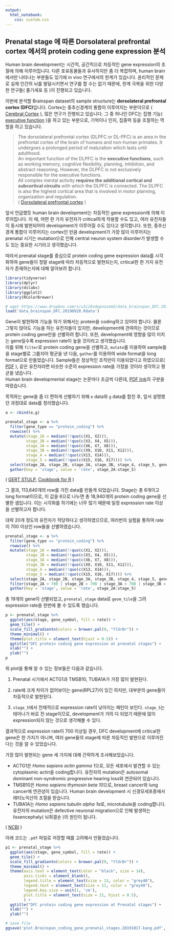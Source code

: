 ```yaml
---
output:
  html_notebook:
    css: custom.css
---
```


## Prenatal stage 에 따른 Dorsolateral prefrontal cortex 에서의 protein coding gene expression 분석

Human brain development는 시간적, 공간적으로 차등적인 gene expression의 조절에 의해 이루어집니다. 다른 포유동물들과 유사하지만 좀 더 복잡하며, human brain에서만 나타나는 부분들도 있기에 in vivo 연구에서의 한계가 있습니다. 윤리적인 문제로 실제 인간의 뇌를 발달시키면서 연구를 할 수는 없기 때문에, 한계 극복을 위한 다양한 연구들( 줄기세포 등 )이 진행되고 있습니다.

이번에 분석할 Brainspan dataset의 sample structure는 **dorsolateral prefrontal cortex (DFC)**입니다. Cortex는 중추신경계의 통합이 이루어지는 부분이므로 ( [Cerebral Cortex](https://en.wikipedia.org/wiki/Cerebral_cortex) ), 많은 연구가 진행되고 있습니다. 그 중 하나인 DFC는 집행 기능( [executive function](https://en.wikipedia.org/wiki/Executive_functions) )을 하고 있는 부분으로, 기억이나 인지, 집중력 등을 조절하는 역할을 하고 있습니다.

> The dorsolateral prefrontal cortex (DLPFC or DL-PFC) is an area in the prefrontal cortex of the brain of humans and non-human primates. It undergoes a prolonged period of maturation which lasts until adulthood.  
> An important function of the DLPFC is the **executive functions**, such as working memory, cognitive flexibility, planning, inhibition, and abstract reasoning. However, the DLPFC is not exclusively responsible for the executive functions.  
> All complex mental activity **requires the additional cortical and subcortical circuits** with which the DLPFC is connected. The DLPFC is also the highest cortical area that is involved in motor planning, organization and regulation.  
( [Dorsolateral prefrontal cortex](https://en.wikipedia.org/wiki/Dorsolateral_prefrontal_cortex) )

앞서 언급했듯 human brain development는 차등적인 gene expression에 의해 이루어집니다. 이 때, 어떤 한 가지 유전자가 critical하게 작용할 수도 있고, 여러 유전자들이 동시에 발현되어야 development가 이루어질 수도 있다고 생각합니다. 또한, 중추신경계 통합이 이루어지는 cortex인 만큼 development가 가장 많이 이루어지는 prenatal 시기는 mutation으로 인해 central neuron system disorder가 발생할 수도 있는 중요한 시기라고 생각했습니다.

따라서 prenatal stage를 중심으로 protein coding gene expression data를 시각화하여 gene들이 정말 stage에 따라 차등적으로 발현되는지, critical한 한 가지 유전자가 존재하는지에 대해 알아보려 합니다.

```r
library(tidyverse)
library(dplyr)
library(dslabs)
library(ggplot2)
library(RColorBrewer)

# wget https://www.dropbox.com/s/u3ii9x4wpnzazm5/data_brainspan_DFC.20190928.Rdata
load('data_brainspan_DFC.20190928.Rdata')
```

Gene이 발현하여 기능을 하기 위해서는 protein을 coding하고 있어야 합니다. 물론 그렇지 않아도 기능을 하는 유전자들이 있지만, development에 관여하는 것이므로 protein coding gene만을 선별하려 합니다. 또한, development에 영향을 많이 미치는 gene일수록 expression rate이 높을 것이라고 생각했습니다.  
이를 위해 `filter`로 protein coding gene을 선별하고, `mutate`를 이용하여 sample들을 stage별로 그룹지어 평균을 낸 다음, `gather`를 이용하여 wide format을 long format으로 만들었습니다.
Sample들은 정상적인 조직만이 이용되었다고 하였으므로( [PDF][PDF] ), 같은 유전자라면 비슷한 수준의 expression rate을 가졌을 것이라 생각하고 평균을 냈습니다.  
Human brain developmental stage는 논문마다 조금씩 다른데, [PDF link][PDF]의 구분을 따랐습니다.

목적하는 gene을 좀 더 편하게 선별하기 위해 `e` data와 `g` data를 합친 후, 앞서 설명했던 과정대로 data를 정리했습니다.

```r
a <- cbind(e,g)

prenatal_stage <- a %>%
  filter(gene_type == "protein_coding") %>%
  rowwise() %>%
  mutate(stage_2A = median(!!quo(c(X1, X2))),
         stage_2B = median(!!quo(c(X3, X4, X5))),
         stage_3A = median(!!quo(c(X6, X7, X8))),
         stage_3B = median(!!quo(c(X9, X10, X11, X12))),
         stage_4 = median(!!quo(c(X13, X14))),
         stage_5 = median(!!quo(c(X15, X16, X17)))) %>%
  select(stage_2A, stage_2B, stage_3A, stage_3B, stage_4, stage_5, gene_symbol, gene_type) %>%
  gather(key = 'stage', value = 'rate', stage_2A:stage_5)
```

( [GERT STULP](https://www.gertstulp.com/post/different-ways-of-calculating-rowmeans-on-selected-variables-in-a-tidyverse-framework/), [Cookbook for R](http://www.cookbook-r.com/Manipulating_data/Converting_data_between_wide_and_long_format/) )

그 결과, 113,640개의 row를 가진 data를 만들게 되었습니다. Stage는 총 6개이고 long format이므로, 이 값을 6으로 나누면 총 18,940개의 protein coding gene을 선별한 셈입니다. 이는 시각화를 하기에는 너무 많기 때문에 일정 expression rate 이상을 선별하고자 합니다.

대략 20개 정도의 유전자가 적당하다고 생각하였으므로, 여러번의 실험을 통하여 rate이 700 이상인 row들을 선별하였습니다.

```r
prenatal_stage <- a %>%
  filter(gene_type == "protein_coding") %>%
  rowwise() %>%
  mutate(stage_2A = median(!!quo(c(X1, X2))),
         stage_2B = median(!!quo(c(X3, X4, X5))),
         stage_3A = median(!!quo(c(X6, X7, X8))),
         stage_3B = median(!!quo(c(X9, X10, X11, X12))),
         stage_4 = median(!!quo(c(X13, X14))),
         stage_5 = median(!!quo(c(X15, X16, X17)))) %>%
  select(stage_2A, stage_2B, stage_3A, stage_3B, stage_4, stage_5, gene_symbol, gene_type) %>%
  filter(stage_2A > 700 | stage_2B > 700 | stage_3A > 700 | stage_3B > 700 | stage_4 > 700 | stage_5 > 700) %>%
  gather(key = 'stage', value = 'rate', stage_2A:stage_5)
```

총 19개의 gene이 선별되었고, `prenatal_stage` data로 `geom_tile`을 그려 expression rate을 한번에 볼 수 있도록 했습니다.

```r
p <- prenatal_stage %>%
  ggplot(aes(stage, gene_symbol, fill = rate)) +
  geom_tile() +
  scale_fill_gradientn(colors = brewer.pal(9, "YlOrBr")) +
  theme_minimal() +
  theme(plot.title = element_text(hjust = 0.5)) +
  ggtitle("DFC protein coding gene expression at prenatal stages") +
  xlab("") +
  ylab("")
p
```

위 plot을 통해 알 수 있는 정보들은 다음과 같습니다.

1. Prenatal 시기에서 ACTG1과 TMSB10, TUBA1A가 가장 많이 발현된다.

2. rate에 크게 차이가 없어보이는 gene(RPL27)이 있긴 하지만, 대부분의 gene들이 차등적으로 발현된다.

3. `stage_5`에서 전체적으로 expression rate이 낮아지는 패턴이 보인다. `stage_5`는 태어나기 바로 전 stage이므로, development가 거의 다 되었기 때문에 많이 expression되지 않는 것으로 생각해볼 수 있다.

결과적으로 expression rate이 700 이상일 경우, DFC development에 critical한 gene은 한 가지가 아니며, 여러 gene들의 stage에 따른 차등적인 발현으로 이루어진다는 것을 알 수 있었습니다.

가장 많이 발현되는 gene 세 가지에 대해 간략하게 조사해보았습니다.

* ACTG1은 *Homo sapiens actin gamma 1*으로, 모든 세포에서 발견할 수 있는 cytoplasmic actin을 coding합니다. 유전자의 mutation은 autosomal dominant non-syndromic progressive hearing loss와 연관되어 있습니다.  
* TMSB10은 *Homo sapiens thymosin beta 10*으로, breast cancer와 lung cancer에 연관성이 있습니다. Human brain development 시 신경모세포종에서 레티노익산의 조절을 받습니다.  
* TUBA1A는 *Homo sapiens tubulin alpha 1a*로, microtubule을 coding합니다. 유전자의 mutation은 defective neuronal migration으로 인해 발생하는 lissencephaly( 뇌회결손 )의 원인이 됩니다.

( [NCBI](https://www.ncbi.nlm.nih.gov) )

아래 코드는 `.pdf` 파일로 저장할 때를 고려해서 만들었습니다.

```r
p1 <- prenatal_stage %>%
  ggplot(aes(stage, gene_symbol, fill = rate)) +
  geom_tile() +
  scale_fill_gradientn(colors = brewer.pal(9, "YlOrBr")) +
  theme_minimal() +
  theme(axis.text = element_text(color = "black", size = 14),
        axis.ticks = element_blank(),
        legend.title = element_text(size = 13, color = "grey40"),
        legend.text = element_text(size = 11, color = "grey40"),
        legend.key.size = unit(1, 'cm'),
        plot.title = element_text(size = 21, hjust = 0.5),
        ) +
  ggtitle("DFC protein coding gene expression at Prenatal stages") +
  xlab("") +
  ylab("")

# save file
ggsave('plot.Brainspan_coding_gene_prenatal_stages.20191017.kang.pdf', p1, width = 10, height = 6)
```

[PDF]:https://help.brain-map.org/download/attachments/3506181/Transcriptome_Profiling.pdf?version=1&modificationDate=1382036562736&api=v2